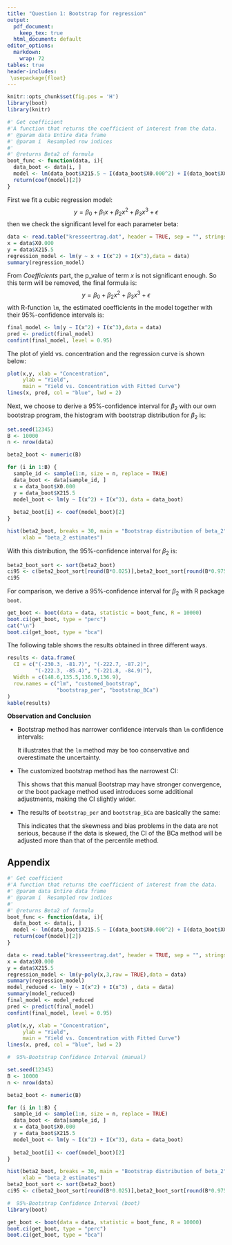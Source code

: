 ```yaml
---
title: "Question 1: Bootstrap for regression"
output:
  pdf_document: 
    keep_tex: true
  html_document: default
editor_options: 
  markdown: 
    wrap: 72
tables: true
header-includes:
 \usepackage{float}
---
```


```r
knitr::opts_chunk$set(fig.pos = 'H')
library(boot)
library(knitr)
```

```r
#' Get coefficient
#'A function that returns the coefficient of interest from the data.
#' @param data Entire data frame
#' @param i  Resampled row indices
#'
#' @returns Beta2 of formula
boot_func <- function(data, i){
  data_boot <- data[i, ]
  model <- lm(data_boot$X215.5 ~ I(data_boot$X0.000^2) + I(data_boot$X0.000^3))
  return(coef(model)[2])
}
```

First we fit a cubic regression model: $$
y = \beta_0+\beta_1x+\beta_2x^2+\beta_3x^3+\epsilon
$$ then we check the significant level for each parameter beta:

```r
data <- read.table("kresseertrag.dat", header = TRUE, sep = "", stringsAsFactors = FALSE)
x = data$X0.000
y = data$X215.5
regression_model <- lm(y ~ x + I(x^2) + I(x^3),data = data)
summary(regression_model)
```

From *Coefficients* part, the p_value of term $x$ is not significant
enough. So this term will be removed, the final formula is: $$
y = \beta_0+\beta_2x^2+\beta_3x^3+\epsilon
$$ with R-function `lm`, the estimated coefficients in the model
together with their 95%-confidence intervals is:

```r
final_model <- lm(y ~ I(x^2) + I(x^3),data = data)
pred <- predict(final_model) 
confint(final_model, level = 0.95)
```

The plot of yield vs. concentration and the regression curve is shown
below:

```r
plot(x,y, xlab = "Concentration", 
     ylab = "Yield",
     main = "Yield vs. Concentration with Fitted Curve")
lines(x, pred, col = "blue", lwd = 2)
```

Next, we choose to derive a 95%-confidence interval for $\beta_2$ with
our own bootstrap program, the histogram with bootstrap distribution for
$\beta_2$ is:

```r
set.seed(12345) 
B <- 10000
n <- nrow(data)

beta2_boot <- numeric(B)

for (i in 1:B) {
  sample_id <- sample(1:n, size = n, replace = TRUE)
  data_boot <- data[sample_id, ]
  x = data_boot$X0.000
  y = data_boot$X215.5
  model_boot <- lm(y ~ I(x^2) + I(x^3), data = data_boot)
  
  beta2_boot[i] <- coef(model_boot)[2]
}

hist(beta2_boot, breaks = 30, main = "Bootstrap distribution of beta_2",
     xlab = "beta_2 estimates")
```

With this distribution, the 95%-confidence interval for $\beta_2$ is:

```r
beta2_boot_sort <- sort(beta2_boot)
ci95 <- c(beta2_boot_sort[round(B*0.025)],beta2_boot_sort[round(B*0.975)])
ci95
```

For comparison, we derive a 95%-confidence interval for $\beta_2$ with R
package `boot`.

```r
get_boot <- boot(data = data, statistic = boot_func, R = 10000)
boot.ci(get_boot, type = "perc")
cat("\n")
boot.ci(get_boot, type = "bca")
```

The following table shows the results obtained in three different ways.

```r
results <- data.frame(
  CI = c("(-230.3, -81.7)", "(-222.7, -87.2)", 
         "(-222.3, -85.4)", "(-221.8, -84.9)"),
  Width = c(148.6,135.5,136.9,136.9),
  row.names = c("lm", "customed_bootstrap", 
                "bootstrap_per", "bootstrap_BCa")
)
kable(results)
```

**Observation and Conclusion**

-   Bootstrap method has narrower confidence intervals than `lm`
    confidence intervals:

    It illustrates that the `lm` method may be too conservative and
    overestimate the uncertainty.

-   The customized bootstrap method has the narrowest CI:

    This shows that this manual Bootstrap may have stronger convergence, or the boot package method used introduces some additional adjustments, making the CI slightly wider.
    
-   The results of `bootstrap_per` and `bootstrap_BCa` are basically the same:

    This indicates that the skewness and bias problems in the data are not serious, because if the data is skewed, the CI of the BCa method will be adjusted more than that of the percentile method.
    
## Appendix

```r
#' Get coefficient
#'A function that returns the coefficient of interest from the data.
#' @param data Entire data frame
#' @param i  Resampled row indices
#'
#' @returns Beta2 of formula
boot_func <- function(data, i){
  data_boot <- data[i, ]
  model <- lm(data_boot$X215.5 ~ I(data_boot$X0.000^2) + I(data_boot$X0.000^3))
  return(coef(model)[2])
}

data <- read.table("kresseertrag.dat", header = TRUE, sep = "", stringsAsFactors = FALSE)
x = data$X0.000
y = data$X215.5
regression_model <- lm(y~poly(x,3,raw = TRUE),data = data)
summary(regression_model)
model_reduced <- lm(y ~ I(x^2) + I(x^3) , data = data)
summary(model_reduced)
final_model <- model_reduced
pred <- predict(final_model) 
confint(final_model, level = 0.95)

plot(x,y, xlab = "Concentration", 
     ylab = "Yield",
     main = "Yield vs. Concentration with Fitted Curve")
lines(x, pred, col = "blue", lwd = 2)

#  95%-Bootstrap Confidence Interval (manual)

set.seed(12345) 
B <- 10000
n <- nrow(data)

beta2_boot <- numeric(B)

for (i in 1:B) {
  sample_id <- sample(1:n, size = n, replace = TRUE)
  data_boot <- data[sample_id, ]
  x = data_boot$X0.000
  y = data_boot$X215.5
  model_boot <- lm(y ~ I(x^2) + I(x^3), data = data_boot)
  
  beta2_boot[i] <- coef(model_boot)[2]
}

hist(beta2_boot, breaks = 30, main = "Bootstrap distribution of beta_2",
     xlab = "beta_2 estimates")
beta2_boot_sort <- sort(beta2_boot)
ci95 <- c(beta2_boot_sort[round(B*0.025)],beta2_boot_sort[round(B*0.975)])

#  95%-Bootstrap Confidence Interval (boot)
library(boot)

get_boot <- boot(data = data, statistic = boot_func, R = 10000)
boot.ci(get_boot, type = "perc")
boot.ci(get_boot, type = "bca")
```

